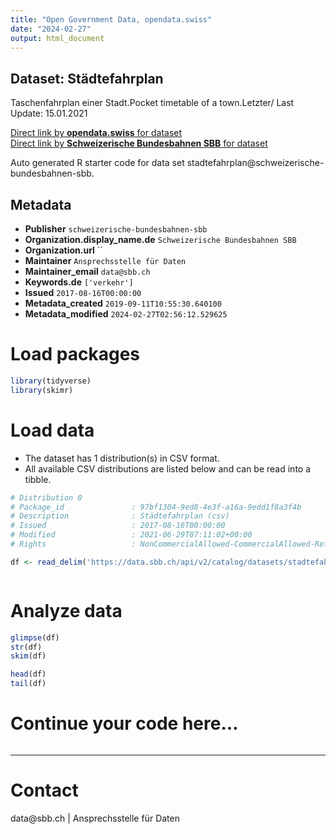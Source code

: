 ```yaml
---
title: "Open Government Data, opendata.swiss"
date: "2024-02-27"
output: html_document
---
```


## Dataset: Städtefahrplan

Taschenfahrplan einer Stadt.Pocket timetable of a town.Letzter/ Last Update: 15.01.2021

[Direct link by **opendata.swiss** for dataset](https://opendata.swiss/de/dataset/stadtefahrplan1)<br>
[Direct link by **Schweizerische Bundesbahnen SBB** for dataset](https://data.sbb.ch/explore/dataset/stadtefahrplan/)

Auto generated R starter code for data set stadtefahrplan@schweizerische-bundesbahnen-sbb.

## Metadata

- **Publisher** `schweizerische-bundesbahnen-sbb`
- **Organization.display_name.de** `Schweizerische Bundesbahnen SBB`
- **Organization.url** ``
- **Maintainer** `Ansprechsstelle für Daten`
- **Maintainer_email** `data@sbb.ch`
- **Keywords.de** `['verkehr']`
- **Issued** `2017-08-16T00:00:00`
- **Metadata_created** `2019-09-11T10:55:30.640100`
- **Metadata_modified** `2024-02-27T02:56:12.529625`


# Load packages

```r

library(tidyverse)
library(skimr)

```

# Load data

-   The dataset has 1 distribution(s) in CSV format.
-   All available CSV distributions are listed below and can be read into a tibble.

```r

# Distribution 0
# Package_id               : 97bf1304-9ed8-4e3f-a16a-9edd1f8a3f4b
# Description              : Städtefahrplan (csv)
# Issued                   : 2017-08-16T00:00:00
# Modified                 : 2021-06-29T07:11:02+00:00
# Rights                   : NonCommercialAllowed-CommercialAllowed-ReferenceRequired

df <- read_delim('https://data.sbb.ch/api/v2/catalog/datasets/stadtefahrplan/exports/csv')



```

# Analyze data

```r

glimpse(df)
str(df)
skim(df)

head(df)
tail(df)

```

# Continue your code here...

```r

```

------------------------------------------------------------------------

# Contact

data@sbb.ch | Ansprechsstelle für Daten
